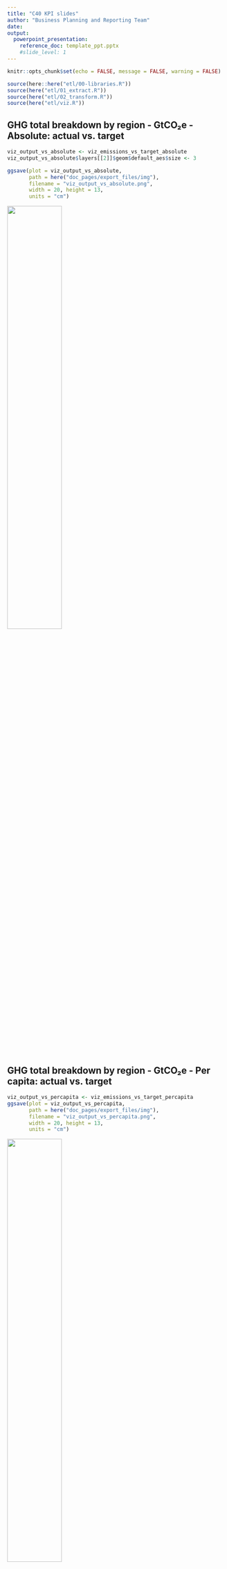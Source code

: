 ```yaml
---
title: "C40 KPI slides"
author: "Business Planning and Reporting Team"
date: 
output: 
  powerpoint_presentation:
    reference_doc: template_ppt.pptx
    #slide_level: 1
---
```


```r
knitr::opts_chunk$set(echo = FALSE, message = FALSE, warning = FALSE)
```

```r
source(here::here("etl/00-libraries.R"))
source(here("etl/01_extract.R"))
source(here("etl/02_transform.R"))
source(here("etl/viz.R"))
```


## GHG total breakdown by region - GtCO₂e - Absolute: actual vs. target

```r

viz_output_vs_absolute <- viz_emissions_vs_target_absolute
viz_output_vs_absolute$layers[[2]]$geom$default_aes$size <- 3

ggsave(plot = viz_output_vs_absolute, 
       path = here("doc_pages/export_files/img"),
       filename = "viz_output_vs_absolute.png",
       width = 20, height = 13,
       units = "cm")
```

![](../../doc_pages/export_files/img/viz_output_vs_absolute.png){width=50%}


## GHG total breakdown by region - GtCO₂e - Per capita: actual vs. target

```r
viz_output_vs_percapita <- viz_emissions_vs_target_percapita
ggsave(plot = viz_output_vs_percapita, 
       path = here("doc_pages/export_files/img"),
       filename = "viz_output_vs_percapita.png",
       width = 20, height = 13,
       units = "cm")
```

![](../../doc_pages/export_files/img/viz_output_vs_percapita.png){width=50%}

## GHG historical by region - GtCO₂e - TOTAL

```r
viz_output_hist_absolute <- viz_emissions_history_absolute

viz_output_hist_absolute$layers[[6]]$computed_mapping$vjust <- 15
ggsave(plot = viz_output_hist_absolute, 
       path = here("doc_pages/export_files/img"),
       filename = "viz_output_hist_absolute.png",
       width = 20, height = 13,
       units = "cm")
```

![](../../doc_pages/export_files/img/viz_output_hist_absolute.png){width=60%}



## GHG historical by region - tCO₂e - PER CAPITA

```r
viz_output_hist_percapita <- viz_emissions_history_percapita

viz_output_hist_percapita$layers[[6]]$computed_mapping$vjust <- 15
ggsave(plot = viz_output_hist_percapita, 
       path = here("doc_pages/export_files/img"),
       filename = "viz_output_hist_percapita.png",
       width = 20, height = 13,
       units = "cm")
```


![](../../doc_pages/export_files/img/viz_output_hist_percapita.png){width=60%}


## OVERALL GHG TREND
```r
ghg_trend_path <- paste0(get_googledrive_path(),
               "Shared drives/BPMI/Business Planning and Reporting/C40 Analytics Team /KPIs and GHG forecasting/Outputs KPIs/CAP cities trajectories.png")

```

![](/Users/pablotiscornia/Library/CloudStorage/GoogleDrive-ptiscornia@c40.org/Shared drives/BPMI/Business Planning and Reporting/C40 Analytics Team /KPIs and GHG forecasting/Outputs KPIs/CAP cities trajectories.png){width=40%}
## Mode share

## Electric chargers

## HIAs

## City vs national gov emission reduction
